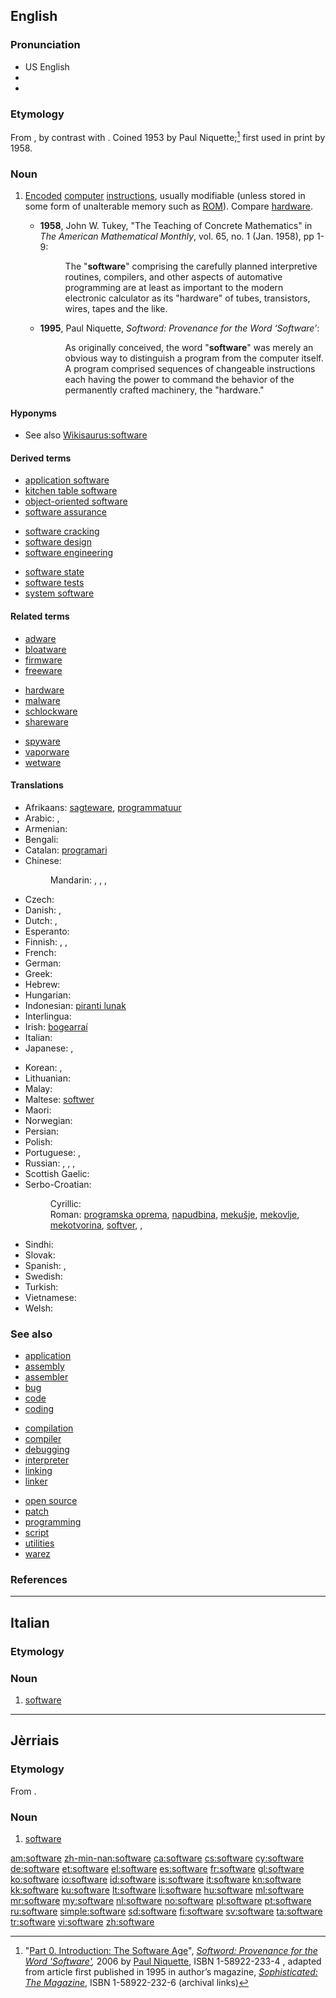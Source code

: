 {{also|Software}}
==English==

===Pronunciation===
* US English {{X-SAMPA|/"sOft%wEr\/}}
* {{IPA|[ˈsɔftˌwɛɹ]}}
* {{audio|en-us-software.ogg|Audio (US)}}

===Etymology===
From {{suffix|soft|ware|lang=en}}, by contrast with {{term|hardware||the computer itself|lang=en}}. Coined 1953 by Paul Niquette;<ref>"[http://niquette.com/books/softword/part0.htm Part 0. Introduction: The Software Age]", ''[http://web.archive.org/web/20110716122819/http://www.niquette.com/books/softword/tocsoft.html Softword: Provenance for the Word 'Software'],'' 2006 by [http://web.archive.org/web/20081203022004/http://niquette.com/paul/paulhome.html Paul Niquette], ISBN 1-58922-233-4 , adapted from article first published in 1995 in author’s magazine, ''[http://web.archive.org/web/20100922062359/http://www.niquette.com/books/sophmag/tocsoph.html Sophisticated: The Magazine]'', ISBN 1-58922-232-6 (archival links)</ref> first used in print by {{w|John Tukey}} 1958.

===Noun===
{{wikipedia|dab=software (disambiguation)|software}}
{{en-noun|-}}

# {{context|computing|lang=en}} [[encode|Encoded]] [[computer]] [[instructions]], usually modifiable (unless stored in some form of unalterable memory such as [[ROM]]). Compare [[hardware]].
#* '''1958''', John W. Tukey, "The Teaching of Concrete Mathematics" in ''The American Mathematical Monthly'', vol. 65, no. 1 (Jan. 1958), pp 1-9:
#*: The "'''software'''" comprising the carefully planned interpretive routines, compilers, and other aspects of automative programming are at least as important to the modern electronic calculator as its "hardware" of tubes, transistors, wires, tapes and the like.
#* '''1995''', Paul Niquette, ''Softword: Provenance for the Word ‘Software’'':
#*: As originally conceived, the word "'''software'''" was merely an obvious way to distinguish a program from the computer itself. A program comprised sequences of changeable instructions each having the power to command the behavior of the permanently crafted machinery, the "hardware."

====Hyponyms====
* See also [[Wikisaurus:software]]

====Derived terms====
{{rel-top3|Terms derived from "software"}}
* [[application software]]
* [[kitchen table software]]
* [[object-oriented software]]
* [[software assurance]]
{{rel-mid3}}
* [[software cracking]]
* [[software design]]
* [[software engineering]]
{{rel-mid3}}
* [[software state]]
* [[software tests]]
* [[system software]]
{{rel-bottom}}

====Related terms====
{{rel-top3|Terms etymologically related to "software"}}
* [[adware]]
* [[bloatware]]
* [[firmware]]
* [[freeware]]
{{rel-mid3}}
* [[hardware]]
* [[malware]]
* [[schlockware]]
* [[shareware]]
{{rel-mid3}}
* [[spyware]]
* [[vaporware]]
* [[wetware]]
{{rel-bottom}}

====Translations====
{{trans-top|encoded computer instructions}}
* Afrikaans: [[sagteware]], [[programmatuur]]
* Arabic: {{t-|ar|برمجيات|p|tr=barmajiyāt}}, {{t-|ar|برامج الحاسب|m-p|tr=barāmij al-ḥāsib}}
* Armenian: {{t-|hy|ծրագրային ապահովում|tr=cragrayin apahovum|sc=Armn}}
* Bengali: {{t-|bn|সফটওয়্যার|tr=sôphţowar|sc=Beng}}
* Catalan: [[programari]] {{m}}
* Chinese:
*: Mandarin: {{t|cmn|軟件|sc=Hani}}, {{t+|cmn|软件|tr=ruǎnjiàn|sc=Hani}}, {{qualifier|Taiwan}} {{t|cmn|軟體|sc=Hani}}, {{t|cmn|软体|tr=ruǎntǐ|sc=Hani}}
* Czech: {{t+|cs|software|m}}
* Danish: {{t-|da|software}}, {{t-|da|programmel}}
* Dutch: {{t+|nl|software|m}}, {{t+|nl|programmatuur|m}}
* Esperanto: {{t-|eo|programaro}}
* Finnish: {{t+|fi|ohjelmisto}}, {{t+|fi|tietokoneohjelma}}, {{t-|fi|softa}}
* French: {{t+|fr|logiciel|m}}
* German: {{t+|de|Software|f}}
* Greek: {{t+|el|λογισμικό|n|tr=logismikó}}
* Hebrew: {{t-|he|תוכנה|f}}
* Hungarian: {{t+|hu|szoftver}}
* Indonesian: [[piranti lunak]]
* Interlingua: {{t-|ia|software}}
* Irish: [[bogearraí]] {{m-p}}
* Italian: {{t+|it|software|m}}
* Japanese: {{t+|ja|ソフトウェア|tr=sofutowea}}, {{t-|ja|ソフト|tr=sofuto}}
{{trans-mid}}
* Korean: {{t+|ko|소프트웨어|tr=sopeuteuweeo|sc=Hang}}, {{t-|ko|무른모|tr=mureunmo|sc=Hang}}
* Lithuanian: {{t|lt|programinė įranga|f}}
* Malay: {{t+|ms|perisian}}
* Maltese: [[softwer]] {{m}}
* Maori: {{t|mi|pūmanawa}}
* Norwegian: {{t-|no|programvare|m|f}}
* Persian: {{t+|fa|نرم افزار|tr=narmafzar}}
* Polish: {{t+|pl|oprogramowanie|n}}
* Portuguese: {{t+|pt|software|m}}, {{t+|pt|programa|m}}
* Russian: {{t-|ru|программное обеспечение|n|tr=prográmmnoje obespečénije}}, {{t-|ru|софтвер|n|m|tr=sóftvɛr, softvɛ́r}}, {{t-|ru|ПО|n|tr=pɛ-ó|sc=Cyrl}}, {{t|ru|софт|m|tr=soft|sc=Cyrl}}
* Scottish Gaelic: {{t-|gd|bathar-bog|m}}
* Serbo-Croatian:
*: Cyrillic:
*: Roman: [[programska oprema]], [[napudbina]], [[mekušje]], [[mekovlje]], [[mekotvorina]], [[softver]], {{t-|sh|programska potpora|f}}, {{t-|sh|programska podrška|f}}
* Sindhi: {{t|sd|منطقگري|f}}
* Slovak: {{t|sk|softvér|m}}
* Spanish: {{t+|es|software|m}}, {{t+|es|programa|m}}
* Swedish: {{t+|sv|mjukvara|c}}
* Turkish: {{t+|tr|yazılım}}
* Vietnamese: {{t+|vi|phần mềm}}
* Welsh: {{t+|cy|meddalwedd|f}}
{{trans-bottom}}

===See also===
{{top3}}
* [[application]]
* [[assembly]]
* [[assembler]]
* [[bug]]
* [[code]]
* [[coding]]
{{mid3}}
* [[compilation]]
* [[compiler]]
* [[debugging]]
* [[interpreter]]
* [[linking]]
* [[linker]]
{{mid3}}
* [[open source]]
* [[patch]]
* [[programming]]
* [[script]]
* [[utilities]]
* [[warez]]
{{bottom}}

===References===
<references/>

----

==Italian==

===Etymology===
{{etyl|en|it}}

===Noun===
{{head|it|noun|g=m|invariable}}

# {{context|computing|lang=it}} [[#English|software]]

----

==Jèrriais==

===Etymology===
From {{etyl|en|roa-jer}} {{term|software|lang=en}}.

===Noun===
{{roa-jer-noun|m|pl=-}}

# {{context|computing|lang=roa-jer}} [[#English|software]]

[[am:software]]
[[zh-min-nan:software]]
[[ca:software]]
[[cs:software]]
[[cy:software]]
[[de:software]]
[[et:software]]
[[el:software]]
[[es:software]]
[[fr:software]]
[[gl:software]]
[[ko:software]]
[[io:software]]
[[id:software]]
[[is:software]]
[[it:software]]
[[kn:software]]
[[kk:software]]
[[ku:software]]
[[lt:software]]
[[li:software]]
[[hu:software]]
[[ml:software]]
[[mr:software]]
[[my:software]]
[[nl:software]]
[[no:software]]
[[pl:software]]
[[pt:software]]
[[ru:software]]
[[simple:software]]
[[sd:software]]
[[fi:software]]
[[sv:software]]
[[ta:software]]
[[tr:software]]
[[vi:software]]
[[zh:software]]